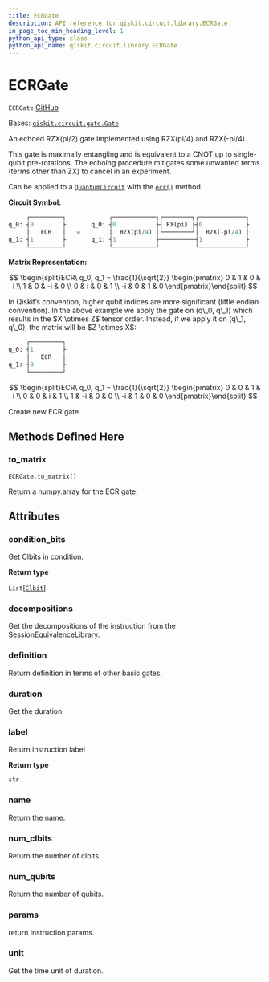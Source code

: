 ```yaml
---
title: ECRGate
description: API reference for qiskit.circuit.library.ECRGate
in_page_toc_min_heading_level: 1
python_api_type: class
python_api_name: qiskit.circuit.library.ECRGate
---
```


# ECRGate

<span id="qiskit.circuit.library.ECRGate" />

`ECRGate` [GitHub](https://github.com/qiskit/qiskit/tree/stable/0.21/qiskit/circuit/library/standard_gates/ecr.py "view source code")

Bases: [`qiskit.circuit.gate.Gate`](qiskit.circuit.Gate "qiskit.circuit.gate.Gate")

An echoed RZX(pi/2) gate implemented using RZX(pi/4) and RZX(-pi/4).

This gate is maximally entangling and is equivalent to a CNOT up to single-qubit pre-rotations. The echoing procedure mitigates some unwanted terms (terms other than ZX) to cancel in an experiment.

Can be applied to a [`QuantumCircuit`](qiskit.circuit.QuantumCircuit "qiskit.circuit.QuantumCircuit") with the [`ecr()`](qiskit.circuit.QuantumCircuit#ecr "qiskit.circuit.QuantumCircuit.ecr") method.

**Circuit Symbol:**

```python
     ┌─────────┐            ┌────────────┐┌────────┐┌─────────────┐
q_0: ┤0        ├       q_0: ┤0           ├┤ RX(pi) ├┤0            ├
     │   ECR   │   =        │  RZX(pi/4) │└────────┘│  RZX(-pi/4) │
q_1: ┤1        ├       q_1: ┤1           ├──────────┤1            ├
     └─────────┘            └────────────┘          └─────────────┘
```

**Matrix Representation:**

$$
\begin{split}ECR\ q_0, q_1 = \frac{1}{\sqrt{2}}
    \begin{pmatrix}
        0   & 1   &  0  & i \\
        1   & 0   &  -i & 0 \\
        0   & i   &  0  & 1 \\
        -i  & 0   &  1  & 0
    \end{pmatrix}\end{split}
$$

<Admonition title="Note" type="note">
  In Qiskit’s convention, higher qubit indices are more significant (little endian convention). In the above example we apply the gate on (q\_0, q\_1) which results in the $X \otimes Z$ tensor order. Instead, if we apply it on (q\_1, q\_0), the matrix will be $Z \otimes X$:

  ```python
       ┌─────────┐
  q_0: ┤1        ├
       │   ECR   │
  q_1: ┤0        ├
       └─────────┘
  ```

  $$
  \begin{split}ECR\ q_0, q_1 = \frac{1}{\sqrt{2}}
      \begin{pmatrix}
          0   & 0   &  1  & i \\
          0   & 0   &  i  & 1 \\
          1   & -i  &  0  & 0 \\
          -i  & 1   &  0  & 0
      \end{pmatrix}\end{split}
  $$
</Admonition>

Create new ECR gate.

## Methods Defined Here

### to\_matrix

<span id="qiskit.circuit.library.ECRGate.to_matrix" />

`ECRGate.to_matrix()`

Return a numpy.array for the ECR gate.

## Attributes

<span id="qiskit.circuit.library.ECRGate.condition_bits" />

### condition\_bits

Get Clbits in condition.

**Return type**

`List`\[[`Clbit`](qiskit.circuit.Clbit "qiskit.circuit.classicalregister.Clbit")]

<span id="qiskit.circuit.library.ECRGate.decompositions" />

### decompositions

Get the decompositions of the instruction from the SessionEquivalenceLibrary.

<span id="qiskit.circuit.library.ECRGate.definition" />

### definition

Return definition in terms of other basic gates.

<span id="qiskit.circuit.library.ECRGate.duration" />

### duration

Get the duration.

<span id="qiskit.circuit.library.ECRGate.label" />

### label

Return instruction label

**Return type**

`str`

<span id="qiskit.circuit.library.ECRGate.name" />

### name

Return the name.

<span id="qiskit.circuit.library.ECRGate.num_clbits" />

### num\_clbits

Return the number of clbits.

<span id="qiskit.circuit.library.ECRGate.num_qubits" />

### num\_qubits

Return the number of qubits.

<span id="qiskit.circuit.library.ECRGate.params" />

### params

return instruction params.

<span id="qiskit.circuit.library.ECRGate.unit" />

### unit

Get the time unit of duration.

